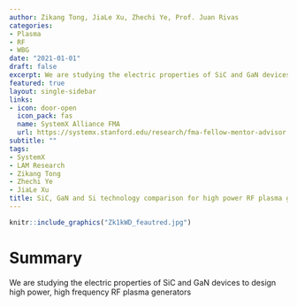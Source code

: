 ```yaml
---
author: Zikang Tong, JiaLe Xu, Zhechi Ye, Prof. Juan Rivas
categories:
- Plasma
- RF
- WBG
date: "2021-01-01"
draft: false
excerpt: We are studying the electric properties of SiC and GaN devices to design high power, high frequency RF plasma generators
featured: true
layout: single-sidebar
links:
- icon: door-open
  icon_pack: fas
  name: SystemX Alliance FMA
  url: https://systemx.stanford.edu/research/fma-fellow-mentor-advisor
subtitle: ""
tags:
- SystemX
- LAM Research
- Zikang Tong
- Zhechi Ye
- JiaLe Xu
title: SiC, GaN and Si technology comparison for high power RF plasma generators
---
```



```r
knitr::include_graphics("Zk1kWD_feautred.jpg")
```


# Summary

We are studying the electric properties of SiC and GaN devices to design high power, high frequency RF plasma generators